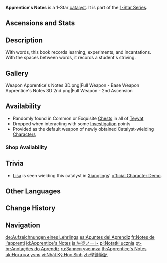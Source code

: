 {{Weapon Infobox
|title          = Ap&shy;pren&shy;tice's Notes
|id             = 14101
|image          = <gallery>
Weapon Apprentice's Notes.png|Base
Weapon Apprentice's Notes 2nd.png|2nd Ascension
</gallery>
|type           = Catalyst
|series         = 1-Star
|releaseDate    = 2020-09-28
|quality        = 1
|base_atk       = 23
|obtain         = Chests
|obtain2        = Investigation
|obtain3        = Shops
|obtain4        = Default
}}
{{Description|Notes left behind by a top student. Many useful spells are listed, and the handwriting is beautiful.}}
'''Apprentice's Notes''' is a 1-Star [[catalyst]]. It is part of the [[1-Star Series]].

==Ascensions and Stats==
{{Weapon Ascensions and Stats
|ascendMat1 = Tile of Decarabian's Tower
|ascendMat2 = Debris of Decarabian's City
|ascendMat3 = Fragment of Decarabian's Epic
|bossMat1   = Heavy Horn
|bossMat2   = Black Bronze Horn
|commonMat1 = Damaged Mask
|commonMat2 = Stained Mask
}}

==Description==
With words, this book records learning, experiments, and incantations.<br>
With the spaces between words, it records a student's striving.

==Gallery==
<gallery>
Weapon Apprentice's Notes 3D.png|Full Weapon - Base
Weapon Apprentice's Notes 3D 2nd.png|Full Weapon - 2nd Ascension
</gallery>

==Availability==
*Randomly found in Common or Exquisite [[Chests]] in all of [[Teyvat]]
*Dropped when interacting with some [[Investigation]] points
*Provided as the default weapon of newly obtained Catalyst-wielding [[Character]]s

===Shop Availability===
{{Shop Availability}}

==Trivia==
*[[Lisa]] is seen wielding this catalyst in [[Xiangling]]s' [https://youtu.be/TvqGRUWm8qE official Character Demo].

==Other Languages==
{{Other Languages
|en      = Apprentice's Notes
|zhs     = 学徒笔记
|zhs_rm  = Xuétú bǐjì
|zht     = 學徒筆記
|zht_rm  = Xuétú bǐjì
|zh_tl   = Apprentice's Notes
|ja      = 生徒ノート
|ja_rm   = Seito Nooto
|ja_tl   = Student's Notes
|ko      = 학도의 노트
|ko_rm   = Hakdo-ui Noteu
|ko_tl   = Student's Notes
|es      = Apuntes del Aprendiz
|es_tl   = Notes of the Apprentice
|fr      = Notes de l'Apprenti
|fr_tl   = Notes of the Apprentice
|ru      = Записи ученика
|ru_tl   = Apprentice's Notes
|th      = Apprentice's Notes
|vi      = Nhật Ký Học Sinh
|vi_tl   = Student's Journal
|de      = Aufzeichnungen eines Lehrlings
|de_tl   = Records of an Apprentice
|id      = Apprentice's Notes
|pt      = Anotações do Aprendiz
|pt_tl   = 
|tr      = Çırağın Notları
|tr_tl   = Apprentice's Notes
|it      = Appunti dell'apprendista
|it_tl   = Apprentice's Notes
}}

==Change History==
{{Change History|1.0}}

==Navigation==
{{Weapons by Series Navbox|series=1-Star}}
{{Weapon Navbox|Catalysts}}

[[de:Aufzeichnungen eines Lehrlings]]
[[es:Apuntes del Aprendiz]]
[[fr:Notes de l'apprenti]]
[[id:Apprentice's Notes]]
[[ja:生徒ノート]]
[[pl:Notatki ucznia]]
[[pt-br:Anotações do Aprendiz]]
[[ru:Записи ученика]]
[[th:Apprentice's Notes]]
[[uk:Нотатки учня]]
[[vi:Nhật Ký Học Sinh]]
[[zh:學徒筆記]]